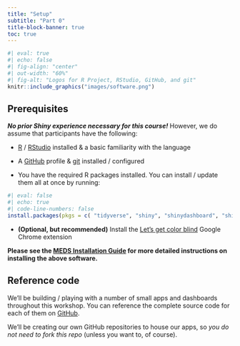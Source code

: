 ```yaml
---
title: "Setup"
subtitle: "Part 0"
title-block-banner: true
toc: true
---
```


```r
#| eval: true 
#| echo: false
#| fig-align: "center"
#| out-width: "60%" 
#| fig-alt: "Logos for R Project, RStudio, GitHub, and git"
knitr::include_graphics("images/software.png")
```

## Prerequisites

[***No prior Shiny experience necessary for this course!***]{.teal-text} However, we do assume that participants have the following:

- [R](https://cloud.r-project.org/) / [RStudio](https://posit.co/products/open-source/rstudio/) installed & a basic familiarity with the language  

-  A [GitHub](https://github.com/) profile & [git](https://git-scm.com/) installed / configured

- You have the required R packages installed. You can install / update them all at once by running:
 
```r
#| eval: false
#| echo: true
#| code-line-numbers: false
install.packages(pkgs = c( "tidyverse", "shiny", "shinydashboard", "shinyWidgets", "shinycssloaders", "markdown", "DT", "leaflet", "bslib", "thematic", "fresh", "sass", "reactlog", "shinytest2", "palmerpenguins", "lterdatasampler", "gapminder"))
```

- **(Optional, but recommended)** Install the [Let's get color blind](https://chromewebstore.google.com/detail/lets-get-color-blind/bkdgdianpkfahpkmphgehigalpighjck) Google Chrome extension

::: {.center-text .body-text-m .teal-text}
**Please see the [MEDS Installation Guide](https://ucsb-meds.github.io/meds-install-guide.html) for more detailed instructions on installing the above software.**
:::

## Reference code

We'll be building / playing with a number of small apps and dashboards throughout this workshop. You can reference the complete source code for each of them on [GitHub](https://github.com/samanthacsik/EDS430-shiny-app). 

We'll be creating our own GitHub repositories to house our apps, so *you do not need to fork this repo* (unless you want to, of course).
